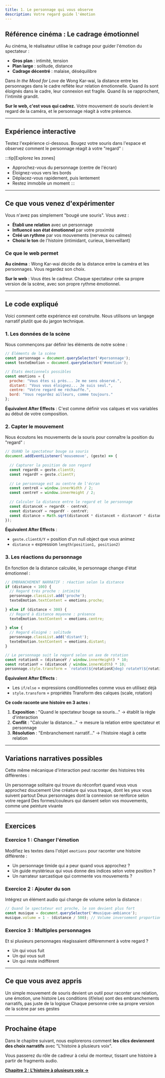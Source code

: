 ```yaml
---
title: 1. Le personnage qui vous observe
description: Votre regard guide l'émotion
---
```



## Référence cinéma : Le cadrage émotionnel

Au cinéma, le réalisateur utilise le cadrage pour guider l'émotion du spectateur :
- **Gros plan** : intimité, tension
- **Plan large** : solitude, distance
- **Cadrage décentré** : malaise, déséquilibre

Dans *In the Mood for Love* de Wong Kar-wai, la distance entre les personnages dans le cadre reflète leur relation émotionnelle. Quand ils sont éloignés dans le cadre, leur connexion est fragile. Quand ils se rapprochent, l'intimité grandit.

**Sur le web, c'est vous qui cadrez.** Votre mouvement de souris devient le regard de la caméra, et le personnage réagit à votre présence.

---

## Expérience interactive

Testez l'expérience ci-dessous. Bougez votre souris dans l'espace et observez comment le personnage réagit à votre "regard" :

<LiveCode example="mm3b/personnage-observe" height="500px" />

:::tip[Explorez les zones]
- Approchez-vous du personnage (centre de l'écran)
- Éloignez-vous vers les bords
- Déplacez-vous rapidement, puis lentement
- Restez immobile un moment
:::

---

## Ce que vous venez d'expérimenter

Vous n'avez pas simplement "bougé une souris". Vous avez :
- **Établi une relation** avec un personnage
- **Influencé son état émotionnel** par votre proximité
- **Créé un rythme** par vos mouvements (nerveux ou calmes)
- **Choisi le ton** de l'histoire (intimidant, curieux, bienveillant)

### Ce que le web permet

**Au cinéma** : Wong Kar-wai décide de la distance entre la caméra et les personnages. Vous regardez son choix.

**Sur le web** : Vous êtes le cadreur. Chaque spectateur crée sa propre version de la scène, avec son propre rythme émotionnel.

---

## Le code expliqué

Voici comment cette expérience est construite. Nous utilisons un langage narratif plutôt que du jargon technique.

### 1. Les données de la scène

Nous commençons par définir les éléments de notre scène :

```javascript
// Éléments de la scène
const personnage = document.querySelector('#personnage');
const texteEmotion = document.querySelector('#emotion');

// États émotionnels possibles
const emotions = {
  proche: "Vous êtes si près... Je me sens observé.",
  distant: "Vous vous éloignez... Je suis seul.",
  centre: "Votre regard me réchauffe.",
  bord: "Vous regardez ailleurs, comme toujours."
};
```

**Équivalent After Effects** : C'est comme définir vos calques et vos variables au début de votre composition.

### 2. Capter le mouvement

Nous écoutons les mouvements de la souris pour connaître la position du "regard" :

```javascript
// QUAND le spectateur bouge sa souris
document.addEventListener('mousemove', (geste) => {
  
  // Capturer la position de son regard
  const regardX = geste.clientX;
  const regardY = geste.clientY;
  
  // Le personnage est au centre de l'écran
  const centreX = window.innerWidth / 2;
  const centreY = window.innerHeight / 2;
  
  // Calculer la distance entre le regard et le personnage
  const distanceX = regardX - centreX;
  const distanceY = regardY - centreY;
  const distance = Math.sqrt(distanceX * distanceX + distanceY * distanceY);
});
```

**Équivalent After Effects** : 
- `geste.clientX/Y` = position d'un null object que vous animez
- `distance` = expression `length(position1, position2)`

### 3. Les réactions du personnage

En fonction de la distance calculée, le personnage change d'état émotionnel :

```javascript
// EMBRANCHEMENT NARRATIF : réaction selon la distance
if (distance < 100) {
  // Regard très proche : intimité
  personnage.classList.add('proche');
  texteEmotion.textContent = emotions.proche;
  
} else if (distance < 300) {
  // Regard à distance moyenne : présence
  texteEmotion.textContent = emotions.centre;
  
} else {
  // Regard éloigné : solitude
  personnage.classList.add('distant');
  texteEmotion.textContent = emotions.distant;
}

// Le personnage suit le regard selon un axe de rotation
const rotationX = (distanceY / window.innerHeight) * 10;
const rotationY = (distanceX / window.innerWidth) * 10;
personnage.style.transform = `rotateX(${rotationX}deg) rotateY(${rotationY}deg)`;
```

**Équivalent After Effects** :
- Les `if/else` = expressions conditionnelles comme vous en utilisez déjà
- `style.transform` = propriétés Transform des calques (scale, rotation)

**Ce code raconte une histoire en 3 actes :**
1. **Exposition** : "Quand le spectateur bouge sa souris..." → établit la règle d'interaction
2. **Conflit** : "Calculer la distance..." → mesure la relation entre spectateur et personnage
3. **Résolution** : "Embranchement narratif..." → l'histoire réagit à cette relation

---

## Variations narratives possibles

Cette même mécanique d'interaction peut raconter des histoires très différentes :

<CardGrid>
  <Card title="Version contemplative">
    Un personnage solitaire qui trouve du réconfort quand vous vous approchez doucement
  </Card>
  <Card title="Version inquiétante">
    Une créature qui vous traque, dont les yeux vous suivent partout
  </Card>
  <Card title="Version romantique">
    Deux personnages dont la connexion se renforce selon votre regard
  </Card>
  <Card title="Version abstraite">
    Des formes/couleurs qui dansent selon vos mouvements, comme une peinture vivante
  </Card>
</CardGrid>

---

## Exercices

### Exercice 1 : Changer l'émotion

Modifiez les textes dans l'objet `emotions` pour raconter une histoire différente :
- Un personnage timide qui a peur quand vous approchez ?
- Un guide mystérieux qui vous donne des indices selon votre position ?
- Un narrateur sarcastique qui commente vos mouvements ?

### Exercice 2 : Ajouter du son

Intégrez un élément audio qui change de volume selon la distance :

```javascript
// Quand le spectateur est proche, le son devient plus fort
const musique = document.querySelector('#musique-ambiance');
musique.volume = 1 - (distance / 500); // Volume inversement proportionnel à la distance
```

### Exercice 3 : Multiples personnages

Et si plusieurs personnages réagissaient différemment à votre regard ?
- Un qui vous fuit
- Un qui vous suit
- Un qui reste indifférent

---

## Ce que vous avez appris

<CardGrid>
  <Card title="Interaction = Narration">
    Un simple mouvement de souris devient un outil pour raconter une relation, une émotion, une histoire
  </Card>
  <Card title="Le code comme scénario">
    Les conditions (if/else) sont des embranchements narratifs, pas juste de la logique
  </Card>
  <Card title="Le spectateur co-auteur">
    Chaque personne crée sa propre version de la scène par ses gestes
  </Card>
</CardGrid>

---

## Prochaine étape

Dans le chapitre suivant, nous explorerons comment **les clics deviennent des choix narratifs** avec "L'histoire à plusieurs voix".

Vous passerez du rôle de cadreur à celui de monteur, tissant une histoire à partir de fragments audio.

**[Chapitre 2 : L'histoire à plusieurs voix →](/mm3b/histoire-voix)**
